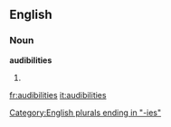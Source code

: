 ==English==

===Noun===
'''audibilities'''

# {{plural of|[[audibility]]}}

[[Category:English plurals ending in "-ies"]]

[[fr:audibilities]]
[[it:audibilities]]